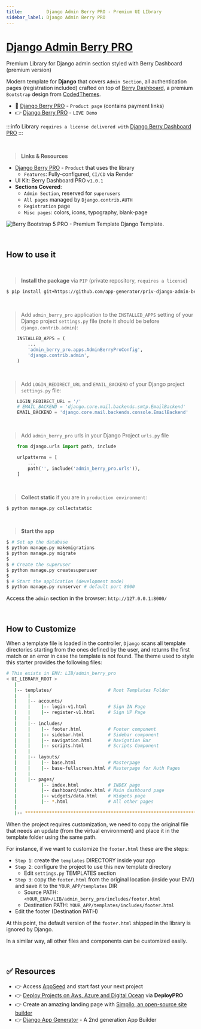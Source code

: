 ```yaml
---
title:         Django Admin Berry PRO - Premium UI LIbrary
sidebar_label: Django Admin Berry PRO
---
```


# [Django Admin Berry PRO](https://appseed.us/product/berry-dashboard-pro/django/)

<SubHeading>Premium Library for Django admin section styled with Berry Dashboard (premium version)</SubHeading>

Modern template for **Django** that covers `Admin Section`, all authentication pages (registration included) crafted on top of [Berry Dashboard](https://appseed.us/product/berry-dashboard-pro/django/), 
a premium `Bootstrap` design from [CodedThemes](https://codedthemes.com/?ref=appseed).

- 🛒 [Django Berry PRO](https://appseed.us/product/berry-dashboard-pro/django/) - `Product page` (contains payment links)
- 👉 [Django Berry PRO](https://django-berry-pro.onrender.com) - `LIVE Demo`

:::info Library `requires a license delivered with` [Django Berry Dashboard PRO](https://appseed.us/product/berry-dashboard-pro/django/)
:::

<br />

> **Links & Resources**

- [Django Berry PRO](/products/django-dashboards/berry-dashboard-pro/) - `Product` that uses the library
  - `Features`: Fully-configured, `CI/CD` via Render
- UI Kit: Berry Dashboard PRO `v1.0.1` 
- **Sections Covered**: 
  - `Admin Section`, reserved for `superusers`
  - `All pages` managed by `Django.contrib.AUTH`
  - `Registration` page
  - `Misc pages`: colors, icons, typography, blank-page 
  
![Berry Bootstrap 5 PRO - Premium Template Django Template.](https://user-images.githubusercontent.com/51070104/215728155-9b9cfe26-96e8-49c3-8a08-131d96f4f2eb.png)

<br />

## How to use it

<br />

> **Install the package** via `PIP` (private repository, `requires a license`)

```bash
$ pip install git+https://github.com/app-generator/priv-django-admin-berry-pro.git
```

<br />

> Add `admin_berry_pro` application to the `INSTALLED_APPS` setting of your Django project `settings.py` file (note it should be before `django.contrib.admin`):

```python
    INSTALLED_APPS = (
        ...
        'admin_berry_pro.apps.AdminBerryProConfig',
        'django.contrib.admin',
    )
```

<br />

> Add `LOGIN_REDIRECT_URL` and `EMAIL_BACKEND` of your Django project `settings.py` file:

```python
    LOGIN_REDIRECT_URL = '/'
    # EMAIL_BACKEND = 'django.core.mail.backends.smtp.EmailBackend'
    EMAIL_BACKEND = 'django.core.mail.backends.console.EmailBackend'
```

<br />

> Add `admin_berry_pro` urls in your Django Project `urls.py` file

```python
    from django.urls import path, include

    urlpatterns = [
        ...
        path('', include('admin_berry_pro.urls')),
    ]
```

<br />

> **Collect static** if you are in `production environment`:

```bash
$ python manage.py collectstatic
```

<br />

> **Start the app**

```bash
$ # Set up the database
$ python manage.py makemigrations
$ python manage.py migrate
$
$ # Create the superuser
$ python manage.py createsuperuser
$
$ # Start the application (development mode)
$ python manage.py runserver # default port 8000
```

Access the `admin` section in the browser: `http://127.0.0.1:8000/`

<br />

## How to Customize 

When a template file is loaded in the controller, `Django` scans all template directories starting from the ones defined by the user, and returns the first match or an error in case the template is not found. 
The  theme used to style this starter provides the following files: 

```bash
# This exists in ENV: LIB/admin_berry_pro
< UI_LIBRARY_ROOT >                    
   |
   |-- templates/                     # Root Templates Folder 
   |    |          
   |    |-- accounts/       
   |    |    |-- login-v1.html        # Sign IN Page
   |    |    |-- register-v1.html     # Sign UP Page
   |    |
   |    |-- includes/       
   |    |    |-- footer.html          # Footer component
   |    |    |-- sidebar.html         # Sidebar component
   |    |    |-- navigation.html      # Navigation Bar
   |    |    |-- scripts.html         # Scripts Component
   |    |
   |    |-- layouts/       
   |    |    |-- base.html            # Masterpage
   |    |    |-- base-fullscreen.html # Masterpage for Auth Pages
   |    |
   |    |-- pages/       
   |         |-- index.html           # INDEX page
   |         |-- dashboard/index.html # Main dashboard page
   |         |-- widgets/data.html    # Widgets page
   |         |-- *.html               # All other pages
   |    
   |-- ************************************************************************
```

When the project requires customization, we need to copy the original file that needs an update (from the virtual environment) and place it in the template folder using the same path. 

For instance, if we want to customize the `footer.html` these are the steps:

- `Step 1`: create the `templates` DIRECTORY inside your app 
- `Step 2`: configure the project to use this new template directory
  - Edit `settings.py` TEMPLATES section 
- `Step 3`: copy the `footer.html` from the original location (inside your ENV) and save it to the `YOUR_APP/templates` DIR
  - Source PATH: `<YOUR_ENV>/LIB/admin_berry_pro/includes/footer.html`
  - Destination PATH: `YOUR_APP/templates/includes/footer.html`
- Edit the footer (Destination PATH)    

At this point, the default version of the `footer.html` shipped in the library is ignored by Django.

In a similar way, all other files and components can be customized easily.

<br />

## ✅ Resources 

- 👉 Access [AppSeed](https://appseed.us/) and start fast your next project
- 👉 [Deploy Projects on Aws, Azure and Digital Ocean](https://www.docs.deploypro.dev/) via **DeployPRO**
- 👉 Create an amazing landing page with [Simpllo, an open-source site builder](https://www.simpllo.com/)
- 👉 [Django App Generator](https://app-generator.dev/django/) - A 2nd generation App Builder
